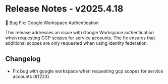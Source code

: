 # Release Notes - v2025.4.18

🐛 Bug Fix: Google Workspace Authentication

This release addresses an issue with Google Workspace authentication when requesting GCP scopes for service accounts. The fix ensures that additional scopes are only requested when using identity federation.

## Changelog
* Fix bug with google workspace when requesting gcp scopes for service accounts (#1223)
